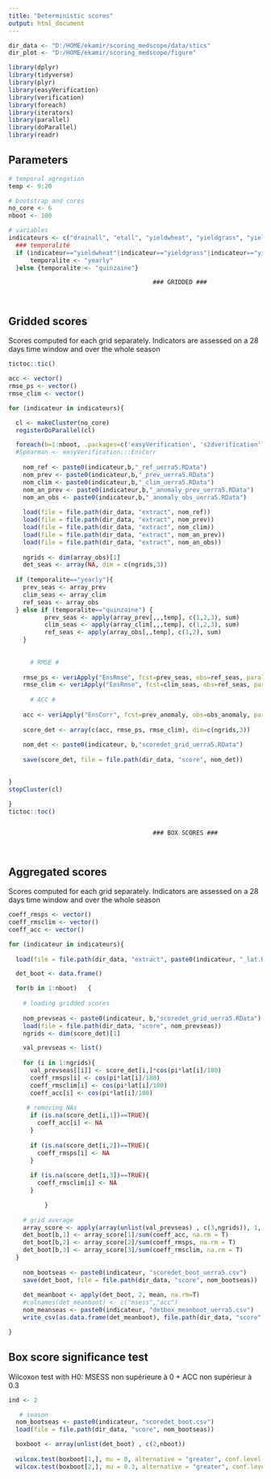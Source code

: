 ```yaml
---
title: "Deterministic scores"
output: html_document
---
```


```r

dir_data <- "D:/HOME/ekamir/scoring_medscope/data/stics" 
dir_plot <- "D:/HOME/ekamir/scoring_medscope/figure"

library(dplyr)
library(tidyverse)
library(plyr)
library(easyVerification)
library(verification)
library(foreach)
library(iterators)
library(parallel)
library(doParallel)
library(readr)

```
## Parameters 

```r

# temporal agregation
temp <- 9:20

# bootstrap and cores
no_core <- 6
nboot <- 100

# variables
indicateurs <- c("drainall", "etall", "yieldwheat", "yieldgrass", "yieldgrassC2C3")
  ### temporalité
  if (indicateur=="yieldwheat"|indicateur=="yieldgrass"|indicateur=="yieldgrassC2C3"){
      temporalite <- "yearly"
  }else {temporalite <- "quinzaine"}

```

                                            ### GRIDDED ###
                                            
                                            
## Gridded scores

Scores computed for each grid separately.
Indicators are assessed on a 28 days time window and over the whole season

```r

tictoc::tic()

acc <- vector()
rmse_ps <- vector()
rmse_clim <- vector()

for (indicateur in indicateurs){

  cl <- makeCluster(no_core)
  registerDoParallel(cl)

  foreach(b=1:nboot, .packages=c('easyVerification', 's2dverification')) %dopar%  { # loop on bootstrap samples
  #Spearman <- easyVerification:::EnsCorr
    
    nom_ref <- paste0(indicateur,b,"_ref_uerra5.RData")
    nom_prev <- paste0(indicateur,b,"_prev_uerra5.RData")
    nom_clim <- paste0(indicateur,b,"_clim_uerra5.RData")
    nom_an_prev <- paste0(indicateur,b,"_anomaly_prev_uerra5.RData")
    nom_an_obs <- paste0(indicateur,b,"_anomaly_obs_uerra5.RData")
    
    load(file = file.path(dir_data, "extract", nom_ref))
    load(file = file.path(dir_data, "extract", nom_prev))
    load(file = file.path(dir_data, "extract", nom_clim))
    load(file = file.path(dir_data, "extract", nom_an_prev))
    load(file = file.path(dir_data, "extract", nom_an_obs))
    
    ngrids <- dim(array_obs)[1]
    det_seas <- array(NA, dim = c(ngrids,3))
    
  if (temporalite=="yearly"){
    prev_seas <- array_prev 
    clim_seas <- array_clim
    ref_seas <- array_obs
  } else if (temporalite=="quinzaine") {
          prev_seas <- apply(array_prev[,,,temp], c(1,2,3), sum) 
          clim_seas <- apply(array_clim[,,,temp], c(1,2,3), sum)
          ref_seas <- apply(array_obs[,,temp], c(1,2), sum)
    }
    
    
      # RMSE #
 
    rmse_ps <- veriApply("EnsRmse", fcst=prev_seas, obs=ref_seas, parallel = TRUE)
    rmse_clim <- veriApply("EnsRmse", fcst=clim_seas, obs=ref_seas, parallel = TRUE)
          
      # ACC #
    
    acc <- veriApply("EnsCorr", fcst=prev_anomaly, obs=obs_anomaly, parallel = TRUE)
    
    score_det <- array(c(acc, rmse_ps, rmse_clim), dim=c(ngrids,3))
    
    nom_det <- paste0(indicateur, b,"scoredet_grid_uerra5.RData")
  
    save(score_det, file = file.path(dir_data, "score", nom_det))
  

}
stopCluster(cl)

}
tictoc::toc() 



```

  
                                            ### BOX SCORES ###
                                            
                                            
## Aggregated scores

Scores computed for each grid separately.
Indicators are assessed on a 28 days time window and over the whole season

```r

coeff_rmsps <- vector()
coeff_rmsclim <- vector()
coeff_acc <- vector()

for (indicateur in indicateurs){
  
  load(file = file.path(dir_data, "extract", paste0(indicateur, "_lat.RData")))

  det_boot <- data.frame()

  for(b in 1:nboot)   {
    
    # loading gridded scores
  
    nom_prevseas <- paste0(indicateur, b,"scoredet_grid_uerra5.RData")
    load(file = file.path(dir_data, "score", nom_prevseas))
    ngrids <- dim(score_det)[1]

    val_prevseas <- list()
  
    for (i in 1:ngrids){
      val_prevseas[[i]] <- score_det[i,]*cos(pi*lat[i]/180)
      coeff_rmsps[i] <- cos(pi*lat[i]/180)
      coeff_rmsclim[i] <- cos(pi*lat[i]/180)
      coeff_acc[i] <- cos(pi*lat[i]/180)
      
     # removing NAs
      if (is.na(score_det[i,1])==TRUE){
        coeff_acc[i] <- NA
      }
      
      if (is.na(score_det[i,2])==TRUE){
        coeff_rmsps[i] <- NA
      }
      
      if (is.na(score_det[i,3])==TRUE){
        coeff_rmsclim[i] <- NA
      }

          }
    
    # grid average
    array_score <- apply(array(unlist(val_prevseas) , c(3,ngrids)), 1, sum, na.rm = T)
    det_boot[b,1] <- array_score[1]/sum(coeff_acc, na.rm = T)
    det_boot[b,2] <- array_score[2]/sum(coeff_rmsps, na.rm = T)
    det_boot[b,3] <- array_score[3]/sum(coeff_rmsclim, na.rm = T)
  }
  
    nom_bootseas <- paste0(indicateur, "scoredet_boot_uerra5.csv")
    save(det_boot, file = file.path(dir_data, "score", nom_bootseas))
    
    det_meanboot <- apply(det_boot, 2, mean, na.rm=T)
    #colnames(det_meanboot) <- c("msess","acc")
    nom_meanseas <- paste0(indicateur, "detbox_meanboot_uerra5.csv")
    write_csv(as.data.frame(det_meanboot), file.path(dir_data, "score", nom_meanseas))

}

```


## Box score significance test

Wilcoxon test with H0: MSESS non supérieure à 0 + ACC non supérieur à 0.3

```r
ind <- 2

   # season
  nom_bootseas <- paste0(indicateur, "scoredet_boot.csv")
  load(file = file.path(dir_data, "score", nom_bootseas))

  boxboot <- array(unlist(det_boot) , c(2,nboot))
  
  wilcox.test(boxboot[1,], mu = 0, alternative = "greater", conf.level = 0.95, na.action = na.omit)$p.value # msess
  wilcox.test(boxboot[2,], mu = 0.3, alternative = "greater", conf.level = 0.95, na.action = na.omit)$p.value # acc


```
